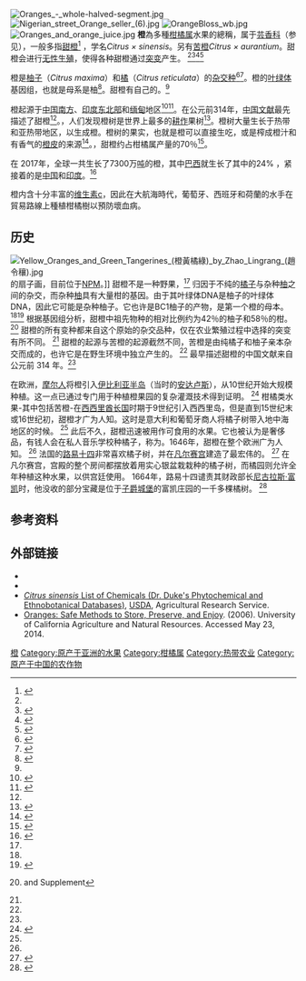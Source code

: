 {{expand language|en}}
{{About|一种水果|颜色|橙色}}
[[File:Oranges_-_whole-halved-segment.jpg|thumb]]
[[File:Nigerian_street_Orange_seller_(6).jpg|thumb]]
[[File:OrangeBloss_wb.jpg|thumb]]
[[File:Oranges_and_orange_juice.jpg|thumb]]
'''橙'''為多種[[柑橘属|柑橘属]]水果的總稱，属于[[芸香科|芸香科]]（参见{{le|被称为橙的植物列表|list of plants known as orange}}），一般多指[[甜橙|甜橙]]<ref name="USDA">{{cite web|url=http://plants.usda.gov/java/profile?symbol=CISI3 |title=Citrus ×sinensis (L.) Osbeck (pro sp.) (maxima × reticulata) sweet orange |work=Plants.USDA.gov |dead-url=yes |archive-url=https://web.archive.org/web/20110512023634/http://plants.usda.gov/java/profile?symbol=CISI3 |archive-date=2011-05-12 }}</ref> ，学名''Citrus × sinensis''。另有[[苦橙|苦橙]]'' Citrus × aurantium''。甜橙会进行[[无性生殖|无性生殖]]，使得各种甜橙通过[[突变|突变]]产生。 <ref name=fullgenome /><ref>{{cite web|url=https://wikifarmer.com/orange-fruit-information/|title=Orange Fruit Information|date=2017-06-09|access-date=2018-09-20|archive-date=2019-06-01|archive-url=https://web.archive.org/web/20190601170537/https://wikifarmer.com/orange-fruit-information/|dead-url=no}}</ref><ref>{{cite web|url=https://www.nutrition-and-you.com/orange-fruit.html|title=Orange fruit nutrition facts and health benefits|access-date=2018-09-20|archive-date=2009-08-21|archive-url=https://web.archive.org/web/20090821151433/https://www.nutrition-and-you.com/orange-fruit.html|dead-url=no}}</ref><ref>{{cite web|url=https://www.livescience.com/45057-oranges-nutrition-facts.html|title=Oranges: Health Benefits, Risks & Nutrition Facts|access-date=2018-09-20|archive-date=2014-04-25|archive-url=https://web.archive.org/web/20140425142847/https://www.livescience.com/45057-oranges-nutrition-facts.html|dead-url=no}}</ref>

橙是[[柚子|柚子]]（''Citrus maxima''）和[[橘|橘]]（''Citrus reticulata''）的[[杂交种|杂交种]]<ref name=fullgenome>{{cite journal | doi = 10.1038/ng.2472 | volume=45 | title=The draft genome of sweet orange (Citrus sinensis) | journal=Nature Genetics | pages=59–66 | pmid=23179022 | date=Jan 2013 | last1 = Xu | first1 = Q | last2 = Chen | first2 = LL | last3 = Ruan | first3 = X | last4 = Chen | first4 = D | last5 = Zhu | first5 = A | last6 = Chen | first6 = C | last7 = Bertrand | first7 = D | last8 = Jiao | first8 = WB | last9 = Hao | first9 = BH | last10 = Lyon | first10 = MP | last11 = Chen | first11 = J | last12 = Gao | first12 = S | last13 = Xing | first13 = F | last14 = Lan | first14 = H | last15 = Chang | first15 = JW | last16 = Ge | first16 = X | last17 = Lei | first17 = Y | last18 = Hu | first18 = Q | last19 = Miao | first19 = Y | last20 = Wang | first20 = L | last21 = Xiao | first21 = S | last22 = Biswas | first22 = MK | last23 = Zeng | first23 = W | last24 = Guo | first24 = F | last25 = Cao | first25 = H | last26 = Yang | first26 = X | last27 = Xu | first27 = XW | last28 = Cheng | first28 = YJ | last29 = Xu | first29 = J | last30 = Liu | first30 = JH | last31 = Luo | first31 = OJ | last32 = Tang | first32 = Z | last33 = Guo | first33 = WW | last34 = Kuang | first34 = H | last35 = Zhang | first35 = HY | last36 = Roose | first36 = ML | last37 = Nagarajan | first37 = N | last38 = Deng | first38 = XX | last39 = Ruan | first39 = Y| issue=1 | doi-access = free }}</ref><ref name="AGLthesis">{{cite thesis |title=Organización de la diversidad genética de los cítricos |year=2013 |author=Andrés García Lor |url=https://riunet.upv.es/bitstream/handle/10251/31518/Versión3.Tesis%20Andrés%20García-Lor.pdf |pages=79 |access-date=2021-07-06 |archive-date=2021-02-25 |archive-url=https://web.archive.org/web/20210225034715/https://riunet.upv.es/bitstream/handle/10251/31518/Versi%C3%B3n3.Tesis%20Andr%C3%A9s%20Garc%C3%ADa-Lor.pdf |dead-url=no }}</ref>。橙的[[叶绿体|叶绿体]]基因组，也就是母系是柚<ref name=genealogy_review>{{cite journal | doi = 10.1038/nbt.2954 | volume=32 | issue=7 | title=A genealogy of the citrus family | journal=Nature Biotechnology | pages=640–642 | pmid=25004231 | last1 = Velasco | first1 = R | last2 = Licciardello | first2 = C| year=2014 | s2cid=9357494 }}</ref>。甜橙有自己的{{le|完整基因组测序|Whole genome sequencing}}。<ref name=fullgenome />

橙起源于[[中国南方|中国南方]]、[[印度东北部|印度东北部]]和[[缅甸|缅甸]]地区<ref>{{cite book | title=Fruits of Warm Climates | last=Morton | first=Julia F. | year=1987 | page=134–142 | url=https://hort.purdue.edu/newcrop/morton/orange.html | access-date=2021-01-30 | archive-date=2019-05-26 | archive-url=https://web.archive.org/web/20190526032938/https://www.hort.purdue.edu/newcrop/morton/orange.html | dead-url=no }}</ref><ref>{{cite book | title = The Genus Citrus | last1 = Talon | first1 = Manuel | last2 = Caruso | first2 = Marco | last3 = Gmitter, Jr. | first3 = Fred G. | year = 2020 | publisher = Woodhead Publishing | page = 17 | isbn = 9780128122174 | url = https://books.google.com/books?id=dslaDwAAQBAJ&pg=PA17 | access-date = 2021-01-30 | archive-date = 2020-08-19 | archive-url = https://web.archive.org/web/20200819035022/https://books.google.com/books?id=dslaDwAAQBAJ&pg=PA17 | dead-url = no }}</ref>。在公元前314年，[[中国文学|中国文献]]最先描述了甜橙<ref name=fullgenome />。{{As of|1987}}，人们发现橙树是世界上最多的[[耕作|耕作]]果树<ref name=morton>{{cite web|author=Morton, J|url=http://www.hort.purdue.edu/newcrop/morton/orange.html|title=Orange, ''Citrus sinensis''. In: Fruits of Warm Climates|date=1987|publisher=NewCROP, New Crop Resource Online Program, Center for New Crops & Plant Products, Purdue University|pages=134–142|access-date=2021-01-30|archive-date=2000-11-10|archive-url=https://web.archive.org/web/20001110053400/http://www.hort.purdue.edu/newcrop/morton/orange.html|dead-url=no}}</ref>。橙树大量生长于热带和亚热带地区，以生成橙。橙树的果实，也就是橙可以直接生吃，或是榨成橙汁和有香气的[[果皮|橙皮]]的来源<ref name="ars-grin.gov">{{GRIN | Citrus sinensis | 10782 | access-date = 2017-12-10}}</ref>。{{As of|2012}}，甜橙约占柑橘属产量的70％<ref name="citrusgenomedb.org">{{cite web |url=http://www.citrusgenomedb.org/organisms |dead-url=yes |archive-url=https://web.archive.org/web/20120824011802/http://www.citrusgenomedb.org/organisms |title=Organisms |work=[[Citrus_Genome_Database|Citrus Genome Database]] |archive-date=2012-08-24 |language=en}}</ref>。

在 2017年，全球一共生长了7300万[[吨|吨]]的橙，其中[[巴西|巴西]]就生长了其中的24% ，紧接着的是[[中国|中国]]和[[印度|印度]]。<ref name="fao17">{{cite web|title=Production of oranges, 2017 – choose "Production, Crops, World Regions" in the left margin and picklist|url=http://www.fao.org/faostat/en/#data/QC|publisher=United Nations, Food and Agricultural Organization, FAO Statistics|date=2018|access-date=2019-07-23|archive-date=2017-05-11|archive-url=https://web.archive.org/web/20170511194947/http://www.fao.org/faostat/en/#data/QC|dead-url=no}}</ref>

橙内含十分丰富的[[维生素c|维生素c]]，因此在大航海時代，葡萄牙、西班牙和荷蘭的水手在貿易路線上種植柑橘樹以預防壞血病。

== 历史 ==
[[File:Yellow_Oranges_and_Green_Tangerines_(橙黃橘綠)_by_Zhao_Lingrang_(趙令穰).jpg|thumb]]的扇子画，目前位于[[国立故宫博物院|NPM]]。]]
甜橙不是一种野果，<ref name=webber4 /> 归因于不纯的[[橘子|橘子]]与杂种[[柚|柚]]之间的杂交，而杂种[[柚|柚]]具有大量柑的基因。由于其叶绿体DNA是柚子的叶绿体DNA，因此它可能是杂种柚子。它也许是BC1柚子{{le|回交|Backcrossing}}的产物，是第一个橙的母本。 <ref name=genealogy_review /><ref name=Wu>{{cite journal |title=Sequencing of diverse mandarin, pomelo and orange genomes reveals complex history of admixture during citrus domestication |journal=Nature Biotechnology |author=G Albert Wu|display-authors=etal |volume=32 |issue=7 |doi=10.1038/nbt.2906 |pages=656–662 |pmid=24908277 |pmc=4113729|year=2014 }}</ref>  根据基因组分析，甜橙中祖先物种的相对比例约为42％的柚子和58％的柑。 <ref name="Talon">{{cite journal|title=Genomics of the origin and evolution of ''Citrus'' | last1=Wu | first1=Guohong Albert | last2=Terol | first2=Javier | last3=Ibanez | first3=Victoria | last4=López-García | first4=Antonio | last5=Pérez-Román | first5=Estela | last6=Borredá | first6=Carles | last7=Domingo | first7=Concha | last8=Tadeo | first8=Francisco R | last9=Carbonell-Caballero | first9=Jose | last10=Alonso | first10=Roberto | last11=Curk | first11=Franck | last12=Du | first12=Dongliang | last13=Ollitrault | first13=Patrick | last14=Roose | first14=Mikeal L. Roose | last15=Dopazo | first15=Joaquin | last16=Gmitter Jr | first16=Frederick G. | last17=Rokhsar | first17=Daniel | last18=Talon | first18=Manuel | journal=Nature | year = 2018 | volume=554 | issue=7692 | pages=311–316 | doi=10.1038/nature25447 | pmid=29414943| bibcode=2018Natur.554..311W | doi-access=free }} and Supplement</ref>  甜橙的所有变种都来自这个原始的杂交品种，仅在农业繁殖过程中选择的突变有所不同。 <ref name=Wu />  甜橙的起源与苦橙的起源截然不同，苦橙是由纯橘子和柚子亲本杂交而成的，也许它是在野生环境中独立产生的。 <ref name=Wu />  最早描述甜橙的中国文献来自公元前 314 年。<ref name=fullgenome />

在欧洲，[[摩尔人|摩尔人]]将橙引入[[伊比利亚半岛|伊比利亚半岛]]（当时的[[安达卢斯|安达卢斯]]），从10世纪开始大规模种植。这一点已通过专门用于种植橙果园的复杂灌溉技术得到证明。 <ref>{{cite web|url=http://canal.ugr.es/prensa-y-comunicacion/science-news-ugr/social-economic-and-legal-sciences/sugar-cane-cumin-and-orange-grove-crops-were-adapted-in-alandalus-from-the-10th-century/|title=Water and landscape in Granada|date=1 September 2003|website=Universidad de Granada|last1=Trillo San José|first1=Carmen|access-date=2021-04-02|archive-date=2020-08-11|archive-url=https://web.archive.org/web/20200811035724/https://canal.ugr.es/prensa-y-comunicacion/science-news-ugr/social-economic-and-legal-sciences/sugar-cane-cumin-and-orange-grove-crops-were-adapted-in-alandalus-from-the-10th-century/|dead-url=no}}</ref>
柑橘类水果-其中包括苦橙-在[[西西里酋长国|西西里酋长国]]时期于9世纪引入西西里岛，但是直到15世纪末或16世纪初，甜橙才广为人知。这时是意大利和葡萄牙商人将橘子树带入地中海地区的时候。 <ref name=morton /> 此后不久，甜橙迅速被用作可食用的水果。它也被认为是奢侈品，有钱人会在私人音乐学校种橘子，称为{{le|orangerie}}。1646年，甜橙在整个欧洲广为人知。 <ref name=morton /> 法国的[[路易十四|路易十四]]非常喜欢橘子树，并在[[凡尔赛宫|凡尔赛宫]]建造了最宏伟的{{le|凡尔赛宫橘子室|Versailles Orangerie}}。 <ref>{{cite book| title=The Gardens of Versailles| author=Jean-Baptiste Leroux| publisher=Thames & Hudson| year=2002|page=368}}</ref> 在凡尔赛宫，宫殿的整个房间都摆放着用实心银盆栽栽种的橘子树，而橘园则允许全年种植这种水果，以供宫廷使用。 1664年，路易十四谴责其财政部长[[尼古拉斯·富凯|尼古拉斯·富凯]]时，他没收的部分宝藏是位于[[子爵城堡|子爵城堡]]的富凯庄园的一千多棵橘树。 <ref>{{cite book| title=The Sun King| author=Nancy Mitford| publisher=Sphere Books Ltd.| year=1966|page=11}}</ref>

== 参考资料 ==
{{Reflist|30em}}

== 外部链接 ==
{{Wikiquote|Oranges}}
{{Wiktionary}}
* {{Commons inline|Citrus sinensis}}
* {{wikispecies-inline|Citrus sinensis}}
* [https://web.archive.org/web/20041118125823/http://sun.ars-grin.gov:8080/npgspub/xsql/duke/plantdisp.xsql?taxon=282 ''Citrus sinensis'' List of Chemicals (Dr. Duke's Phytochemical and Ethnobotanical Databases)], [[USDA|USDA]], Agricultural Research Service.
* [https://web.archive.org/web/20140524030656/http://anrcatalog.ucdavis.edu/Details.aspx?itemNo=8199 Oranges: Safe Methods to Store, Preserve, and Enjoy]. (2006). University of California Agriculture and Natural Resources. Accessed May 23, 2014.

{{Citrus}}

[[Category:橙|]]
[[Category:原产于亚洲的水果|Category:原产于亚洲的水果]]
[[Category:柑橘属|Category:柑橘属]]
[[Category:热带农业|Category:热带农业]]
[[Category:原产于中国的农作物|Category:原产于中国的农作物]]